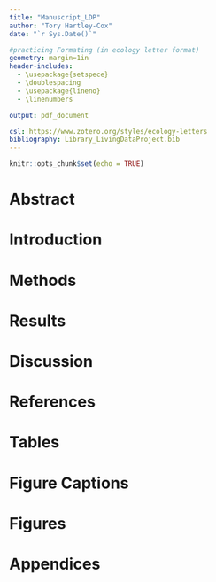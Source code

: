 ---
title: "Manuscript_LDP"
author: "Tory Hartley-Cox"
date: "`r Sys.Date()`"

#practicing Formating (in ecology letter format)
geometry: margin=1in
header-includes:
  - \usepackage{setspece}
  - \doublespacing
  - \usepackage{lineno}
  - \linenumbers

output: pdf_document

csl: https://www.zotero.org/styles/ecology-letters
bibliography: Library_LivingDataProject.bib
---

```{r setup, include=FALSE}
knitr::opts_chunk$set(echo = TRUE)
```

# Abstract

# Introduction

# Methods

# Results

# Discussion

# References

# Tables

# Figure Captions

# Figures

# Appendices
